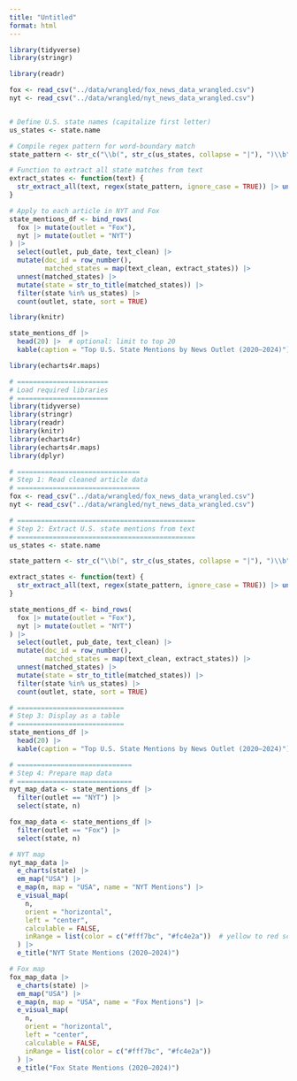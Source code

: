 ```yaml
---
title: "Untitled"
format: html
---
```


```r
library(tidyverse)
library(stringr)

library(readr)

fox <- read_csv("../data/wrangled/fox_news_data_wrangled.csv")
nyt <- read_csv("../data/wrangled/nyt_news_data_wrangled.csv")


# Define U.S. state names (capitalize first letter)
us_states <- state.name

# Compile regex pattern for word-boundary match
state_pattern <- str_c("\\b(", str_c(us_states, collapse = "|"), ")\\b")

# Function to extract all state matches from text
extract_states <- function(text) {
  str_extract_all(text, regex(state_pattern, ignore_case = TRUE)) |> unlist()
}

# Apply to each article in NYT and Fox
state_mentions_df <- bind_rows(
  fox |> mutate(outlet = "Fox"),
  nyt |> mutate(outlet = "NYT")
) |> 
  select(outlet, pub_date, text_clean) |> 
  mutate(doc_id = row_number(),
         matched_states = map(text_clean, extract_states)) |> 
  unnest(matched_states) |> 
  mutate(state = str_to_title(matched_states)) |> 
  filter(state %in% us_states) |> 
  count(outlet, state, sort = TRUE)

library(knitr)

state_mentions_df |>
  head(20) |>  # optional: limit to top 20
  kable(caption = "Top U.S. State Mentions by News Outlet (2020–2024)")
```

```r
library(echarts4r.maps)


```

```r
# =======================
# Load required libraries
# =======================
library(tidyverse)
library(stringr)
library(readr)
library(knitr)
library(echarts4r)
library(echarts4r.maps)
library(dplyr)

# ===============================
# Step 1: Read cleaned article data
# ===============================
fox <- read_csv("../data/wrangled/fox_news_data_wrangled.csv")
nyt <- read_csv("../data/wrangled/nyt_news_data_wrangled.csv")

# =============================================
# Step 2: Extract U.S. state mentions from text
# =============================================
us_states <- state.name

state_pattern <- str_c("\\b(", str_c(us_states, collapse = "|"), ")\\b")

extract_states <- function(text) {
  str_extract_all(text, regex(state_pattern, ignore_case = TRUE)) |> unlist()
}

state_mentions_df <- bind_rows(
  fox |> mutate(outlet = "Fox"),
  nyt |> mutate(outlet = "NYT")
) |>
  select(outlet, pub_date, text_clean) |>
  mutate(doc_id = row_number(),
         matched_states = map(text_clean, extract_states)) |>
  unnest(matched_states) |>
  mutate(state = str_to_title(matched_states)) |>
  filter(state %in% us_states) |>
  count(outlet, state, sort = TRUE)

# ===========================
# Step 3: Display as a table
# ===========================
state_mentions_df |>
  head(20) |>
  kable(caption = "Top U.S. State Mentions by News Outlet (2020–2024)")

# =============================
# Step 4: Prepare map data
# =============================
nyt_map_data <- state_mentions_df |>
  filter(outlet == "NYT") |>
  select(state, n)

fox_map_data <- state_mentions_df |>
  filter(outlet == "Fox") |>
  select(state, n)

# NYT map
nyt_map_data |>
  e_charts(state) |>
  em_map("USA") |>
  e_map(n, map = "USA", name = "NYT Mentions") |>
  e_visual_map(
    n,
    orient = "horizontal",
    left = "center",
    calculable = FALSE,
    inRange = list(color = c("#fff7bc", "#fc4e2a"))  # yellow to red scale
  ) |>
  e_title("NYT State Mentions (2020–2024)")

# Fox map
fox_map_data |>
  e_charts(state) |>
  em_map("USA") |>
  e_map(n, map = "USA", name = "Fox Mentions") |>
  e_visual_map(
    n,
    orient = "horizontal",
    left = "center",
    calculable = FALSE,
    inRange = list(color = c("#fff7bc", "#fc4e2a"))
  ) |>
  e_title("Fox State Mentions (2020–2024)")


```
